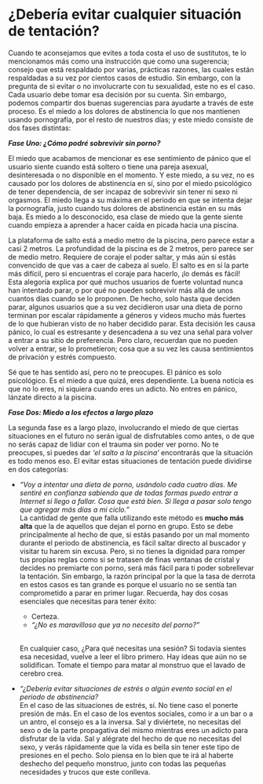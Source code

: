 # ¿Debería evitar cualquier situación de tentación?

Cuando te aconsejamos que evites a toda costa el uso de sustitutos, te lo mencionamos más como una instrucción que como una sugerencia; consejo que está respaldado por varias, prácticas razones, las cuales están respaldadas a su vez por cientos casos de estudio. Sin embargo, con la pregunta de si evitar o no involucrarte con tu sexualidad, este no es el caso. Cada usuario debe tomar esa decisión por su cuenta. Sin embargo, podemos compartir dos buenas sugerencias para ayudarte a través de este proceso. Es el miedo a los dolores de abstinencia lo que nos mantienen usando pornografía, por el resto de nuestros días; y este miedo consiste de dos fases distintas:

_**Fase Uno: ¿Cómo podré sobrevivir sin porno?**_

El miedo que acabamos de mencionar es ese sentimiento de pánico que el usuario siente cuando está soltero o tiene una pareja asexual, desinteresada o no disponible en el momento. Y este miedo, a su vez, no es causado por los dolores de abstinencia en sí, sino por el miedo psicológico de tener dependencia, de ser incapaz de sobrevivir sin tener ni sexo ni orgasmos. El miedo llega a su máxima en el periodo en que se intenta dejar la pornografía, justo cuando tus dolores de abstinencia están en su más baja. Es miedo a lo desconocido, esa clase de miedo que la gente siente cuando empieza a aprender a hacer caída en picada hacia una piscina. 

La plataforma de salto está a medio metro de la piscina, pero parece estar a casi 2 metros. La profundidad de la piscina es de 2 metros, pero parece ser de medio metro. Requiere de coraje el poder saltar, y más aún si estás convencido de que vas a caer de cabeza al suelo. El salto es en sí la parte más difícil, pero si encuentras el coraje para hacerlo, ¡lo demás es fácil! Esta alegoría explica por qué muchos usuarios de fuerte voluntad nunca han intentado parar, o por qué no pueden sobrevivir más allá de unos cuantos días cuando se lo proponen. De hecho, solo hasta que deciden parar, algunos usuarios que a su vez decidieron usar una dieta de porno terminan por escalar rápidamente a géneros y videos mucho más fuertes de lo que hubieran visto de no haber decidido parar. Esta decisión les causa pánico, lo cual es estresante y desencadena a su vez una señal para volver a entrar a su sitio de preferencia. Pero claro, recuerdan que no pueden volver a entrar, se lo prometieron; cosa que a su vez les causa sentimientos de privación y estrés compuesto.

Sé que te has sentido así, pero no te preocupes. El pánico es solo psicológico. Es el miedo a que quizá, eres dependiente. La buena noticia es que no lo eres, ni siquiera cuando eres un adicto. No entres en pánico, lánzate directo a la piscina. 

_**Fase Dos: Miedo a los efectos a largo plazo**_

La segunda fase es a largo plazo, involucrando el miedo de que ciertas situaciones en el futuro no serán igual de disfrutables como antes, o de que no serás capaz de lidiar con el trauma sin poder ver porno. No te preocupes, si puedes dar _‘el salto a la piscina’_ encontrarás que la situación es todo menos eso. El evitar estas situaciones de tentación puede dividirse en dos categorías:

* _“Voy a intentar una dieta de porno, usándolo cada cuatro días. Me sentiré en confianza sabiendo que de todas formas puedo entrar a Internet si llego a fallar. Cosa que está bien. Si llega a pasar solo tengo que agregar más días a mi ciclo.”_  
La cantidad de gente que falla utilizando este método es **mucho más alta** que la de aquellos que dejan el porno en grupo. Esto se debe principalmente al hecho de que, si estás pasando por un mal momento durante el periodo de abstinencia, es fácil saltar directo al buscador y visitar tu harem sin excusa. Pero, si no tienes la dignidad para romper tus propias reglas como si se tratasen de finas ventanas de cristal y decides no premiarte con porno, será más fácil para ti poder sobrellevar la tentación. Sin embargo, la razón principal por la que la tasa de derrota en estos casos es tan grande es porque el usuario no se sentía tan comprometido a parar en primer lugar. Recuerda, hay dos cosas esenciales que necesitas para tener éxito:  
    * Certeza.
    * _“¿No es maravilloso que ya no necesito del porno?”_

    \   
    En cualquier caso, ¿Para qué necesitas una sesión? Si todavía sientes esa necesidad, 	vuelve a leer el libro primero. Hay ideas que aún no se solidifican. Tomate el tiempo 	para matar al monstruo que el lavado de cerebro crea. 

* *“¿Debería evitar situaciones de estrés o algún evento social en el periodo de abstinencia?*  
En el caso de las situaciones de estrés, sí. No tiene caso el ponerte presión de más. En el caso de los eventos sociales, como ir a un bar o a un antro, el consejo es a la inversa. Sal y diviértete, no necesitas del sexo o de la parte propagativa del mismo mientras eres un adicto para disfrutar de la vida. Sal y alégrate del hecho de que no necesitas del sexo, y verás rápidamente que la vida es bella sin tener este tipo de presiones en el pecho. Solo piensa en lo bien que te irá al haberte deshecho del pequeño monstruo, junto con todas las pequeñas necesidades y trucos que este conlleva.
